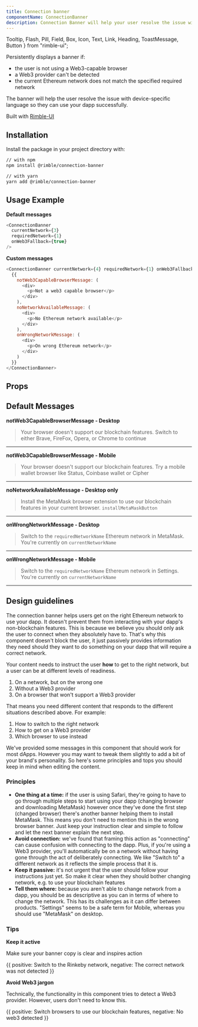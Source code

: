 ```yaml
---
title: Connection banner
componentName: ConnectionBanner
description: Connection Banner will help your user resolve the issue with device-specific language so they can use your dapp successfully.
---
```


  Tooltip,
  Flash,
  Pill,
  Field,
  Box,
  Icon,
  Text,
  Link,
  Heading,
  ToastMessage,
  Button
} from "rimble-ui";

Persistently displays a banner if:

- the user is not using a Web3-capable browser
- a Web3 provider can't be detected
- the current Ethereum network does not match the specified required network

The banner will help the user resolve the issue with device-specific language so they can use your dapp successfully.

Built with [Rimble-UI](/components/rimble-ui)

## Installation

Install the package in your project directory with:

```sh
// with npm
npm install @rimble/connection-banner

// with yarn
yarn add @rimble/connection-banner
```

## Usage Example

**Default messages**

```js is=react-live
<ConnectionBanner
  currentNetwork={3}
  requiredNetwork={1}
  onWeb3Fallback={true}
/>
```

**Custom messages**

```js is=react-live
<ConnectionBanner currentNetwork={4} requiredNetwork={1} onWeb3Fallback={true}>
  {{
    notWeb3CapableBrowserMessage: (
      <div>
        <p>Not a web3 capable browser</p>
      </div>
    ),
    noNetworkAvailableMessage: (
      <div>
        <p>No Ethereum network available</p>
      </div>
    ),
    onWrongNetworkMessage: (
      <div>
        <p>On wrong Ethereum network</p>
      </div>
    )
  }}
</ConnectionBanner>
```

## Props

<PropsTable propMetaData={props.propMetaData} />

## Default Messages

**notWeb3CapableBrowserMessage - Desktop**

> Your browser doesn't support our blockchain features.
> Switch to either Brave, FireFox, Opera, or Chrome to continue

---

**notWeb3CapableBrowserMessage - Mobile**

> Your browser doesn't support our blockchain features.
> Try a mobile wallet browser like Status, Coinbase wallet or Cipher

---

**noNetworkAvailableMessage - Desktop only**

> Install the MetaMask browser extension to use our blockchain features in your current browser.
> `installMetaMaskButton`

---

**onWrongNetworkMessage - Desktop**

> Switch to the `requiredNetworkName` Ethereum network in MetaMask.
> You're currently on `currentNetworkName`

---

**onWrongNetworkMessage - Mobile**

> Switch to the `requiredNetworkName` Ethereum network in Settings.
> You're currently on `currentNetworkName`

---

## Design guidelines

The connection banner helps users get on the right Ethereum network to use your dapp. It doesn't prevent them from interacting with your dapp's non-blockchain features. This is because we believe you should only ask the user to connect when they absolutely have to. That's why this component doesn't block the user, it just passively provides information they need should they want to do something on your dapp that will require a correct network.

Your content needs to instruct the user **how** to get to the right network, but a user can be at different levels of readiness.

1. On a network, but on the wrong one
2. Without a Web3 provider
3. On a browser that won't support a Web3 provider

That means you need different content that responds to the different situations described above. For example:

1. How to switch to the right network
2. How to get on a Web3 provider
3. Which browser to use instead

We've provided some messages in this component that should work for most dApps. However you may want to tweak them slightly to add a bit of your brand's personality. So here's some principles and tops you should keep in mind when editing the content.

### Principles

- **One thing at a time:** if the user is using Safari, they're going to have to go through multiple steps to start using your dapp (changing browser and downloading MetaMask) however once they've done the first step (changed browser) there's another banner helping them to install MetaMask. This means you don't need to mention this in the wrong browser banner. Just keep your instruction clear and simple to follow and let the next banner explain the next step.
- **Avoid connection:** we've found that framing this action as "connecting" can cause confusion with connecting to the dapp. Plus, if you're using a Web3 provider, you'll automatically be on a network without having gone through the act of deliberately connecting. We like "Switch to" a different network as it reflects the simple process that it is.
- **Keep it passive:** it's not urgent that the user should follow your instructions just yet. So make it clear when they should bother changing network, e.g. to use your blockchain features
- **Tell them where:** because you aren't able to change network from a dapp, you should be as descriptive as you can in terms of where to change the network. This has its challenges as it can differ between products. "Settings" seems to be a safe term for Mobile, whereas you should use "MetaMask" on desktop.

### Tips

**Keep it active**

Make sure your banner copy is clear and inspires action

<DoDont>
  {{
    positive: <Text>Switch to the Rinkeby network</Text>,
    negative: <Text>The correct network was not detected</Text>
  }}
</DoDont>

**Avoid Web3 jargon**

Technically, the functionality in this component tries to detect a Web3 provider. However, users don't need to know this.

<DoDont>
  {{
    positive: <Text>Switch browsers to use our blockchain features</Text>,
    negative: <Text>No web3 detected</Text>
  }}
</DoDont>
